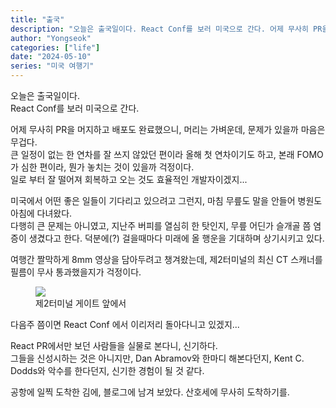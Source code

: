 ```yaml
---
title: "출국"
description: "오늘은 출국일이다. React Conf를 보러 미국으로 간다. 어제 무사히 PR을 머지하고 배포도 완료했으니, 머리는 가벼운데, 문제가 있을까 마음은 무겁다 큰 일정이 없는 한 연차를 잘 쓰지 않았던 편이라 올해 첫 연차이기도 하고, 본래 FOMO가 심한 편이라, 뭔가 놓치는 것이 있을까 걱정이다. 일로 부터 잘 떨어져 회복하고 오는 것도 효율적인 개발자이겠지..."
author: "Yongseok"
categories: ["life"]
date: "2024-05-10"
series: "미국 여행기"
---
```




오늘은 출국일이다.\
React Conf를 보러 미국으로 간다.

어제 무사히 PR을 머지하고 배포도 완료했으니, 머리는 가벼운데, 문제가 있을까 마음은 무겁다.\
큰 일정이 없는 한 연차를 잘 쓰지 않았던 편이라 올해 첫 연차이기도 하고, 본래 FOMO가 심한 편이라, 뭔가 놓치는 것이 있을까 걱정이다.\
일로 부터 잘 떨어져 회복하고 오는 것도 효율적인 개발자이겠지...

미국에서 어떤 좋은 일들이 기다리고 있으려고 그런지, 마침 무릎도 말을 안들어 병원도 아침에 다녀왔다.\
다행히 큰 문제는 아니였고, 지난주 버피를 열심히 한 탓인지, 무릎 어딘가 슬개골 쯤 염증이 생겼다고 한다. 덕분에(?) 걸을때마다 미래에 올 행운을 기대하며 상기시키고 있다.

여행간 짤막하게 8mm 영상을 담아두려고 챙겨왔는데, 제2터미널의 최신 CT 스캐너를 필름이 무사 통과했을지가 걱정이다.



<figure>
<img src="/post/images/출국/airport.jpeg" />
<figcaption>
  제2터미널 게이트 앞에서
</figcaption>
</figure>

다음주 쯤이면 React Conf 에서 이리저리 돌아다니고 있겠지...

React PR에서만 보던 사람들을 실물로 본다니, 신기하다.\
그들을 신성시하는 것은 아니지만, Dan Abramov와 한마디 해본다던지, Kent C. Dodds와 악수를 한다던지, 신기한 경험이 될 것 같다.

공항에 일찍 도착한 김에, 블로그에 남겨 보았다. 산호세에 무사히 도착하기를.

